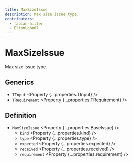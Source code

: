 ```yaml
---
title: MaxSizeIssue
description: Max size issue type.
contributors:
  - fabian-hiller
  - EltonLobo07
---
```



# MaxSizeIssue

Max size issue type.

## Generics

- `TInput` <Property {...properties.TInput} />
- `TRequirement` <Property {...properties.TRequirement} />

## Definition

- `MaxSizeIssue` <Property {...properties.BaseIssue} />
  - `kind` <Property {...properties.kind} />
  - `type` <Property {...properties.type} />
  - `expected` <Property {...properties.expected} />
  - `received` <Property {...properties.received} />
  - `requirement` <Property {...properties.requirement} />
